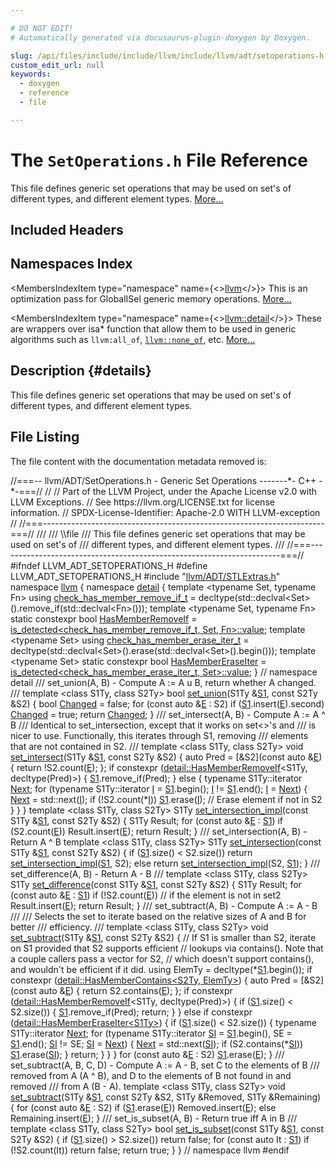 ```yaml
---

# DO NOT EDIT!
# Automatically generated via docusaurus-plugin-doxygen by Doxygen.

slug: /api/files/include/include/llvm/include/llvm/adt/setoperations-h
custom_edit_url: null
keywords:
  - doxygen
  - reference
  - file

---
```





# The `SetOperations.h` File Reference

<DoxygenPage pluginConfig={pluginConfig}>

This file defines generic set operations that may be used on set&#39;s of different types, and different element types. <a href="#details">More...</a>

## Included Headers

<IncludesList>
<IncludesListItem
  filePath="llvm/ADT/STLExtras.h"
  permalink="/docs/api/files/include/include/llvm/include/llvm/adt/stlextras-h"
  isLocal="true" />
</IncludesList>

## Namespaces Index

<MembersIndex>

<MembersIndexItem
  type="namespace"
  name={<><a href="/docs/api/namespaces/llvm">llvm</a></>}>
This is an optimization pass for GlobalISel generic memory operations. <a href="/docs/api/namespaces/llvm/#details">More...</a>
</MembersIndexItem>

<MembersIndexItem
  type="namespace"
  name={<><a href="/docs/api/namespaces/llvm/detail">llvm::detail</a></>}>
These are wrappers over isa&#42; function that allow them to be used in generic algorithms such as <code>llvm:all&#95;of</code>, <code><a href="/docs/api/namespaces/llvm/#a7dc3069afa2ce5ea62ac2eb183e51c00">llvm::none&#95;of</a></code>, etc. <a href="/docs/api/namespaces/llvm/detail/#details">More...</a>
</MembersIndexItem>

</MembersIndex>

## Description {#details}

This file defines generic set operations that may be used on set&#39;s of different types, and different element types.

## File Listing

The file content with the documentation metadata removed is:

<ProgramListing>

<Link id="l00001" /><CodeLine lineNumber="1"><span class="doxyHighlightComment">//===-- llvm/ADT/SetOperations.h - Generic Set Operations -------&#42;- C++ -&#42;-===//</span></CodeLine>
<Link id="l00002" /><CodeLine lineNumber="2"><span class="doxyHighlightComment">//</span></CodeLine>
<Link id="l00003" /><CodeLine lineNumber="3"><span class="doxyHighlightComment">// Part of the LLVM Project, under the Apache License v2.0 with LLVM Exceptions.</span></CodeLine>
<Link id="l00004" /><CodeLine lineNumber="4"><span class="doxyHighlightComment">// See https://llvm.org/LICENSE.txt for license information.</span></CodeLine>
<Link id="l00005" /><CodeLine lineNumber="5"><span class="doxyHighlightComment">// SPDX-License-Identifier: Apache-2.0 WITH LLVM-exception</span></CodeLine>
<Link id="l00006" /><CodeLine lineNumber="6"><span class="doxyHighlightComment">//</span></CodeLine>
<Link id="l00007" /><CodeLine lineNumber="7"><span class="doxyHighlightComment">//===----------------------------------------------------------------------===//</span></CodeLine>
<Link id="l00008" /><CodeLine lineNumber="8"><span class="doxyHighlightComment">///</span></CodeLine>
<Link id="l00009" /><CodeLine lineNumber="9"><span class="doxyHighlightComment">/// \\file</span></CodeLine>
<Link id="l00010" /><CodeLine lineNumber="10"><span class="doxyHighlightComment">/// This file defines generic set operations that may be used on set&#39;s of</span></CodeLine>
<Link id="l00011" /><CodeLine lineNumber="11"><span class="doxyHighlightComment">/// different types, and different element types.</span></CodeLine>
<Link id="l00012" /><CodeLine lineNumber="12"><span class="doxyHighlightComment">///</span></CodeLine>
<Link id="l00013" /><CodeLine lineNumber="13"><span class="doxyHighlightComment">//===----------------------------------------------------------------------===//</span></CodeLine>
<Link id="l00014" /><CodeLine lineNumber="14"></CodeLine>
<Link id="l00015" /><CodeLine lineNumber="15"><span class="doxyHighlightPreprocessor">#ifndef LLVM&#95;ADT&#95;SETOPERATIONS&#95;H</span></CodeLine>
<Link id="l00016" /><CodeLine lineNumber="16"><span class="doxyHighlightPreprocessor">#define LLVM&#95;ADT&#95;SETOPERATIONS&#95;H</span></CodeLine>
<Link id="l00017" /><CodeLine lineNumber="17"></CodeLine>
<Link id="l00018" /><CodeLine lineNumber="18"><span class="doxyHighlightPreprocessor">#include &quot;<a href="/docs/api/files/include/include/llvm/include/llvm/adt/stlextras-h">llvm/ADT/STLExtras.h</a>&quot;</span></CodeLine>
<Link id="l00019" /><CodeLine lineNumber="19"></CodeLine>
<Link id="l00020" /><CodeLine lineNumber="20"><span class="doxyHighlightKeyword">namespace </span><span class="doxyHighlight"><a href="/docs/api/namespaces/llvm">llvm</a> &#123;</span></CodeLine>
<Link id="l00021" /><CodeLine lineNumber="21"></CodeLine>
<Link id="l00022" /><CodeLine lineNumber="22"><span class="doxyHighlightKeyword">namespace </span><span class="doxyHighlight"><a href="/docs/api/namespaces/llvm/detail">detail</a> &#123;</span></CodeLine>
<Link id="l00023" /><CodeLine lineNumber="23"><span class="doxyHighlightKeyword">template</span><span class="doxyHighlight"> &lt;</span><span class="doxyHighlightKeyword">typename</span><span class="doxyHighlight"> Set, </span><span class="doxyHighlightKeyword">typename</span><span class="doxyHighlight"> Fn&gt;</span></CodeLine>
<Link id="l00024" /><CodeLine lineNumber="24" lineLink="/docs/api/namespaces/llvm/detail/#ac58d9c89edcff37ff5f875b0013a28af"><span class="doxyHighlightKeyword">using </span><span class="doxyHighlight"><a href="/docs/api/namespaces/llvm/detail/#ac58d9c89edcff37ff5f875b0013a28af">check&#95;has&#95;member&#95;remove&#95;if&#95;t</a> =</span></CodeLine>
<Link id="l00025" /><CodeLine lineNumber="25"><span class="doxyHighlight">    </span><span class="doxyHighlightKeyword">decltype</span><span class="doxyHighlight">(std::declval&lt;Set&gt;().remove&#95;if(std::declval&lt;Fn&gt;()));</span></CodeLine>
<Link id="l00026" /><CodeLine lineNumber="26"></CodeLine>
<Link id="l00027" /><CodeLine lineNumber="27"><span class="doxyHighlightKeyword">template</span><span class="doxyHighlight"> &lt;</span><span class="doxyHighlightKeyword">typename</span><span class="doxyHighlight"> Set, </span><span class="doxyHighlightKeyword">typename</span><span class="doxyHighlight"> Fn&gt;</span></CodeLine>
<Link id="l00028" /><CodeLine lineNumber="28" lineLink="/docs/api/namespaces/llvm/detail/#a90a02bcba82c1493180e709fca99fa53"><span class="doxyHighlightKeyword">static</span><span class="doxyHighlight"> </span><span class="doxyHighlightKeyword">constexpr</span><span class="doxyHighlight"> </span><span class="doxyHighlightKeywordType">bool</span><span class="doxyHighlight"> <a href="/docs/api/namespaces/llvm/detail/#a90a02bcba82c1493180e709fca99fa53">HasMemberRemoveIf</a> =</span></CodeLine>
<Link id="l00029" /><CodeLine lineNumber="29"><span class="doxyHighlight">    <a href="/docs/api/namespaces/llvm/#abf1ad174f29a434886594433ce8a787f">is&#95;detected&lt;check&#95;has&#95;member&#95;remove&#95;if&#95;t, Set, Fn&gt;::value</a>;</span></CodeLine>
<Link id="l00030" /><CodeLine lineNumber="30"></CodeLine>
<Link id="l00031" /><CodeLine lineNumber="31"><span class="doxyHighlightKeyword">template</span><span class="doxyHighlight"> &lt;</span><span class="doxyHighlightKeyword">typename</span><span class="doxyHighlight"> Set&gt;</span></CodeLine>
<Link id="l00032" /><CodeLine lineNumber="32" lineLink="/docs/api/namespaces/llvm/detail/#aaf12b253ec883c644d65c4e104fefd89"><span class="doxyHighlightKeyword">using </span><span class="doxyHighlight"><a href="/docs/api/namespaces/llvm/detail/#aaf12b253ec883c644d65c4e104fefd89">check&#95;has&#95;member&#95;erase&#95;iter&#95;t</a> =</span></CodeLine>
<Link id="l00033" /><CodeLine lineNumber="33"><span class="doxyHighlight">    </span><span class="doxyHighlightKeyword">decltype</span><span class="doxyHighlight">(std::declval&lt;Set&gt;().erase(std::declval&lt;Set&gt;().begin()));</span></CodeLine>
<Link id="l00034" /><CodeLine lineNumber="34"></CodeLine>
<Link id="l00035" /><CodeLine lineNumber="35"><span class="doxyHighlightKeyword">template</span><span class="doxyHighlight"> &lt;</span><span class="doxyHighlightKeyword">typename</span><span class="doxyHighlight"> Set&gt;</span></CodeLine>
<Link id="l00036" /><CodeLine lineNumber="36" lineLink="/docs/api/namespaces/llvm/detail/#aafe8e4e4edaebe66b68e15f78a76a7dd"><span class="doxyHighlightKeyword">static</span><span class="doxyHighlight"> </span><span class="doxyHighlightKeyword">constexpr</span><span class="doxyHighlight"> </span><span class="doxyHighlightKeywordType">bool</span><span class="doxyHighlight"> <a href="/docs/api/namespaces/llvm/detail/#aafe8e4e4edaebe66b68e15f78a76a7dd">HasMemberEraseIter</a> =</span></CodeLine>
<Link id="l00037" /><CodeLine lineNumber="37"><span class="doxyHighlight">    <a href="/docs/api/namespaces/llvm/#abf1ad174f29a434886594433ce8a787f">is&#95;detected&lt;check&#95;has&#95;member&#95;erase&#95;iter&#95;t, Set&gt;::value</a>;</span></CodeLine>
<Link id="l00038" /><CodeLine lineNumber="38"></CodeLine>
<Link id="l00039" /><CodeLine lineNumber="39"><span class="doxyHighlight">&#125; </span><span class="doxyHighlightComment">// namespace detail</span></CodeLine>
<Link id="l00040" /><CodeLine lineNumber="40"></CodeLine>
<Link id="l00041" /><CodeLine lineNumber="41"><span class="doxyHighlightComment">/// set&#95;union(A, B) - Compute A := A u B, return whether A changed.</span></CodeLine>
<Link id="l00042" /><CodeLine lineNumber="42"><span class="doxyHighlightComment">///</span></CodeLine>
<Link id="l00043" /><CodeLine lineNumber="43" lineLink="/docs/api/namespaces/llvm/#a8b4f88b1fadc8f51a643e5faaa13afa6"><span class="doxyHighlightKeyword">template</span><span class="doxyHighlight"> &lt;</span><span class="doxyHighlightKeyword">class</span><span class="doxyHighlight"> S1Ty, </span><span class="doxyHighlightKeyword">class</span><span class="doxyHighlight"> S2Ty&gt; </span><span class="doxyHighlightKeywordType">bool</span><span class="doxyHighlight"> <a href="/docs/api/namespaces/llvm/#a8b4f88b1fadc8f51a643e5faaa13afa6">set&#95;union</a>(S1Ty &amp;<a href="/docs/api/files/lib/lib/target/lib/target/amdgpu/amdgpulegalizerinfo-cpp/#a22eabd3566ae5f32cb6f594f4f343399">S1</a>, </span><span class="doxyHighlightKeyword">const</span><span class="doxyHighlight"> S2Ty &amp;S2) &#123;</span></CodeLine>
<Link id="l00044" /><CodeLine lineNumber="44"><span class="doxyHighlight">  </span><span class="doxyHighlightKeywordType">bool</span><span class="doxyHighlight"> <a href="/docs/api/groups/arcopt/#gaa57b1a4e6a1c79233913139635169cf1">Changed</a> = </span><span class="doxyHighlightKeyword">false</span><span class="doxyHighlight">;</span></CodeLine>
<Link id="l00045" /><CodeLine lineNumber="45"></CodeLine>
<Link id="l00046" /><CodeLine lineNumber="46"><span class="doxyHighlight">  </span><span class="doxyHighlightKeywordFlow">for</span><span class="doxyHighlight"> (</span><span class="doxyHighlightKeyword">const</span><span class="doxyHighlight"> </span><span class="doxyHighlightKeyword">auto</span><span class="doxyHighlight"> &amp;<a href="/docs/api/files/lib/lib/ir/builtingcs-cpp/#abb2b3a60ccc38a28239e19a1646e0c8a">E</a> : S2)</span></CodeLine>
<Link id="l00047" /><CodeLine lineNumber="47"><span class="doxyHighlight">    </span><span class="doxyHighlightKeywordFlow">if</span><span class="doxyHighlight"> (<a href="/docs/api/files/lib/lib/target/lib/target/amdgpu/amdgpulegalizerinfo-cpp/#a22eabd3566ae5f32cb6f594f4f343399">S1</a>.insert(<a href="/docs/api/files/lib/lib/ir/builtingcs-cpp/#abb2b3a60ccc38a28239e19a1646e0c8a">E</a>).second)</span></CodeLine>
<Link id="l00048" /><CodeLine lineNumber="48"><span class="doxyHighlight">      <a href="/docs/api/groups/arcopt/#gaa57b1a4e6a1c79233913139635169cf1">Changed</a> = </span><span class="doxyHighlightKeyword">true</span><span class="doxyHighlight">;</span></CodeLine>
<Link id="l00049" /><CodeLine lineNumber="49"></CodeLine>
<Link id="l00050" /><CodeLine lineNumber="50"><span class="doxyHighlight">  </span><span class="doxyHighlightKeywordFlow">return</span><span class="doxyHighlight"> <a href="/docs/api/groups/arcopt/#gaa57b1a4e6a1c79233913139635169cf1">Changed</a>;</span></CodeLine>
<Link id="l00051" /><CodeLine lineNumber="51"><span class="doxyHighlight">&#125;</span></CodeLine>
<Link id="l00052" /><CodeLine lineNumber="52"></CodeLine>
<Link id="l00053" /><CodeLine lineNumber="53"><span class="doxyHighlightComment">/// set&#95;intersect(A, B) - Compute A := A ^ B</span></CodeLine>
<Link id="l00054" /><CodeLine lineNumber="54"><span class="doxyHighlightComment">/// Identical to set&#95;intersection, except that it works on set&lt;&gt;&#39;s and</span></CodeLine>
<Link id="l00055" /><CodeLine lineNumber="55"><span class="doxyHighlightComment">/// is nicer to use.  Functionally, this iterates through S1, removing</span></CodeLine>
<Link id="l00056" /><CodeLine lineNumber="56"><span class="doxyHighlightComment">/// elements that are not contained in S2.</span></CodeLine>
<Link id="l00057" /><CodeLine lineNumber="57"><span class="doxyHighlightComment">///</span></CodeLine>
<Link id="l00058" /><CodeLine lineNumber="58" lineLink="/docs/api/namespaces/llvm/#a2162d123f222998300d308bdefdb38b9"><span class="doxyHighlightKeyword">template</span><span class="doxyHighlight"> &lt;</span><span class="doxyHighlightKeyword">class</span><span class="doxyHighlight"> S1Ty, </span><span class="doxyHighlightKeyword">class</span><span class="doxyHighlight"> S2Ty&gt; </span><span class="doxyHighlightKeywordType">void</span><span class="doxyHighlight"> <a href="/docs/api/namespaces/llvm/#a2162d123f222998300d308bdefdb38b9">set&#95;intersect</a>(S1Ty &amp;<a href="/docs/api/files/lib/lib/target/lib/target/amdgpu/amdgpulegalizerinfo-cpp/#a22eabd3566ae5f32cb6f594f4f343399">S1</a>, </span><span class="doxyHighlightKeyword">const</span><span class="doxyHighlight"> S2Ty &amp;S2) &#123;</span></CodeLine>
<Link id="l00059" /><CodeLine lineNumber="59"><span class="doxyHighlight">  </span><span class="doxyHighlightKeyword">auto</span><span class="doxyHighlight"> Pred = &#91;&amp;S2&#93;(</span><span class="doxyHighlightKeyword">const</span><span class="doxyHighlight"> </span><span class="doxyHighlightKeyword">auto</span><span class="doxyHighlight"> &amp;<a href="/docs/api/files/lib/lib/ir/builtingcs-cpp/#abb2b3a60ccc38a28239e19a1646e0c8a">E</a>) &#123; </span><span class="doxyHighlightKeywordFlow">return</span><span class="doxyHighlight"> !S2.count(<a href="/docs/api/files/lib/lib/ir/builtingcs-cpp/#abb2b3a60ccc38a28239e19a1646e0c8a">E</a>); &#125;;</span></CodeLine>
<Link id="l00060" /><CodeLine lineNumber="60"><span class="doxyHighlight">  </span><span class="doxyHighlightKeywordFlow">if</span><span class="doxyHighlight"> </span><span class="doxyHighlightKeyword">constexpr</span><span class="doxyHighlight"> (<a href="/docs/api/namespaces/llvm/detail/#a90a02bcba82c1493180e709fca99fa53">detail::HasMemberRemoveIf</a>&lt;S1Ty, </span><span class="doxyHighlightKeyword">decltype</span><span class="doxyHighlight">(Pred)&gt;) &#123;</span></CodeLine>
<Link id="l00061" /><CodeLine lineNumber="61"><span class="doxyHighlight">    <a href="/docs/api/files/lib/lib/target/lib/target/amdgpu/amdgpulegalizerinfo-cpp/#a22eabd3566ae5f32cb6f594f4f343399">S1</a>.remove&#95;if(Pred);</span></CodeLine>
<Link id="l00062" /><CodeLine lineNumber="62"><span class="doxyHighlight">  &#125; </span><span class="doxyHighlightKeywordFlow">else</span><span class="doxyHighlight"> &#123;</span></CodeLine>
<Link id="l00063" /><CodeLine lineNumber="63"><span class="doxyHighlight">    </span><span class="doxyHighlightKeyword">typename</span><span class="doxyHighlight"> S1Ty::iterator <a href="/docs/api/namespaces/llvm/#ab13c360340346d082b959b8cd79f2c1a">Next</a>;</span></CodeLine>
<Link id="l00064" /><CodeLine lineNumber="64"><span class="doxyHighlight">    </span><span class="doxyHighlightKeywordFlow">for</span><span class="doxyHighlight"> (</span><span class="doxyHighlightKeyword">typename</span><span class="doxyHighlight"> S1Ty::iterator <a href="/docs/api/files/lib/lib/support/md5-cpp/#ac0eafdc9ee161b71e7af98af736952fd">I</a> = <a href="/docs/api/files/lib/lib/target/lib/target/amdgpu/amdgpulegalizerinfo-cpp/#a22eabd3566ae5f32cb6f594f4f343399">S1</a>.begin(); <a href="/docs/api/files/lib/lib/support/md5-cpp/#ac0eafdc9ee161b71e7af98af736952fd">I</a> != <a href="/docs/api/files/lib/lib/target/lib/target/amdgpu/amdgpulegalizerinfo-cpp/#a22eabd3566ae5f32cb6f594f4f343399">S1</a>.end(); <a href="/docs/api/files/lib/lib/support/md5-cpp/#ac0eafdc9ee161b71e7af98af736952fd">I</a> = <a href="/docs/api/namespaces/llvm/#ab13c360340346d082b959b8cd79f2c1a">Next</a>) &#123;</span></CodeLine>
<Link id="l00065" /><CodeLine lineNumber="65"><span class="doxyHighlight">      <a href="/docs/api/namespaces/llvm/#ab13c360340346d082b959b8cd79f2c1a">Next</a> = std::next(<a href="/docs/api/files/lib/lib/support/md5-cpp/#ac0eafdc9ee161b71e7af98af736952fd">I</a>);</span></CodeLine>
<Link id="l00066" /><CodeLine lineNumber="66"><span class="doxyHighlight">      </span><span class="doxyHighlightKeywordFlow">if</span><span class="doxyHighlight"> (!S2.count(&#42;<a href="/docs/api/files/lib/lib/support/md5-cpp/#ac0eafdc9ee161b71e7af98af736952fd">I</a>))</span></CodeLine>
<Link id="l00067" /><CodeLine lineNumber="67"><span class="doxyHighlight">        <a href="/docs/api/files/lib/lib/target/lib/target/amdgpu/amdgpulegalizerinfo-cpp/#a22eabd3566ae5f32cb6f594f4f343399">S1</a>.erase(<a href="/docs/api/files/lib/lib/support/md5-cpp/#ac0eafdc9ee161b71e7af98af736952fd">I</a>); </span><span class="doxyHighlightComment">// Erase element if not in S2</span></CodeLine>
<Link id="l00068" /><CodeLine lineNumber="68"><span class="doxyHighlight">    &#125;</span></CodeLine>
<Link id="l00069" /><CodeLine lineNumber="69"><span class="doxyHighlight">  &#125;</span></CodeLine>
<Link id="l00070" /><CodeLine lineNumber="70"><span class="doxyHighlight">&#125;</span></CodeLine>
<Link id="l00071" /><CodeLine lineNumber="71"></CodeLine>
<Link id="l00072" /><CodeLine lineNumber="72"><span class="doxyHighlightKeyword">template</span><span class="doxyHighlight"> &lt;</span><span class="doxyHighlightKeyword">class</span><span class="doxyHighlight"> S1Ty, </span><span class="doxyHighlightKeyword">class</span><span class="doxyHighlight"> S2Ty&gt;</span></CodeLine>
<Link id="l00073" /><CodeLine lineNumber="73" lineLink="/docs/api/namespaces/llvm/#afd9ccce4f25a3c4b7e29f0d3f8caac70"><span class="doxyHighlight">S1Ty <a href="/docs/api/namespaces/llvm/#afd9ccce4f25a3c4b7e29f0d3f8caac70">set&#95;intersection&#95;impl</a>(</span><span class="doxyHighlightKeyword">const</span><span class="doxyHighlight"> S1Ty &amp;<a href="/docs/api/files/lib/lib/target/lib/target/amdgpu/amdgpulegalizerinfo-cpp/#a22eabd3566ae5f32cb6f594f4f343399">S1</a>, </span><span class="doxyHighlightKeyword">const</span><span class="doxyHighlight"> S2Ty &amp;S2) &#123;</span></CodeLine>
<Link id="l00074" /><CodeLine lineNumber="74"><span class="doxyHighlight">  S1Ty Result;</span></CodeLine>
<Link id="l00075" /><CodeLine lineNumber="75"><span class="doxyHighlight">  </span><span class="doxyHighlightKeywordFlow">for</span><span class="doxyHighlight"> (</span><span class="doxyHighlightKeyword">const</span><span class="doxyHighlight"> </span><span class="doxyHighlightKeyword">auto</span><span class="doxyHighlight"> &amp;<a href="/docs/api/files/lib/lib/ir/builtingcs-cpp/#abb2b3a60ccc38a28239e19a1646e0c8a">E</a> : <a href="/docs/api/files/lib/lib/target/lib/target/amdgpu/amdgpulegalizerinfo-cpp/#a22eabd3566ae5f32cb6f594f4f343399">S1</a>)</span></CodeLine>
<Link id="l00076" /><CodeLine lineNumber="76"><span class="doxyHighlight">    </span><span class="doxyHighlightKeywordFlow">if</span><span class="doxyHighlight"> (S2.count(<a href="/docs/api/files/lib/lib/ir/builtingcs-cpp/#abb2b3a60ccc38a28239e19a1646e0c8a">E</a>))</span></CodeLine>
<Link id="l00077" /><CodeLine lineNumber="77"><span class="doxyHighlight">      Result.insert(<a href="/docs/api/files/lib/lib/ir/builtingcs-cpp/#abb2b3a60ccc38a28239e19a1646e0c8a">E</a>);</span></CodeLine>
<Link id="l00078" /><CodeLine lineNumber="78"><span class="doxyHighlight">  </span><span class="doxyHighlightKeywordFlow">return</span><span class="doxyHighlight"> Result;</span></CodeLine>
<Link id="l00079" /><CodeLine lineNumber="79"><span class="doxyHighlight">&#125;</span></CodeLine>
<Link id="l00080" /><CodeLine lineNumber="80"></CodeLine>
<Link id="l00081" /><CodeLine lineNumber="81"><span class="doxyHighlightComment">/// set&#95;intersection(A, B) - Return A ^ B</span></CodeLine>
<Link id="l00082" /><CodeLine lineNumber="82"><span class="doxyHighlightKeyword">template</span><span class="doxyHighlight"> &lt;</span><span class="doxyHighlightKeyword">class</span><span class="doxyHighlight"> S1Ty, </span><span class="doxyHighlightKeyword">class</span><span class="doxyHighlight"> S2Ty&gt;</span></CodeLine>
<Link id="l00083" /><CodeLine lineNumber="83" lineLink="/docs/api/namespaces/llvm/#a930620843c7a80fee7260fe93f61773f"><span class="doxyHighlight">S1Ty <a href="/docs/api/namespaces/llvm/#a930620843c7a80fee7260fe93f61773f">set&#95;intersection</a>(</span><span class="doxyHighlightKeyword">const</span><span class="doxyHighlight"> S1Ty &amp;<a href="/docs/api/files/lib/lib/target/lib/target/amdgpu/amdgpulegalizerinfo-cpp/#a22eabd3566ae5f32cb6f594f4f343399">S1</a>, </span><span class="doxyHighlightKeyword">const</span><span class="doxyHighlight"> S2Ty &amp;S2) &#123;</span></CodeLine>
<Link id="l00084" /><CodeLine lineNumber="84"><span class="doxyHighlight">  </span><span class="doxyHighlightKeywordFlow">if</span><span class="doxyHighlight"> (<a href="/docs/api/files/lib/lib/target/lib/target/amdgpu/amdgpulegalizerinfo-cpp/#a22eabd3566ae5f32cb6f594f4f343399">S1</a>.size() &lt; S2.size())</span></CodeLine>
<Link id="l00085" /><CodeLine lineNumber="85"><span class="doxyHighlight">    </span><span class="doxyHighlightKeywordFlow">return</span><span class="doxyHighlight"> <a href="/docs/api/namespaces/llvm/#afd9ccce4f25a3c4b7e29f0d3f8caac70">set&#95;intersection&#95;impl</a>(<a href="/docs/api/files/lib/lib/target/lib/target/amdgpu/amdgpulegalizerinfo-cpp/#a22eabd3566ae5f32cb6f594f4f343399">S1</a>, S2);</span></CodeLine>
<Link id="l00086" /><CodeLine lineNumber="86"><span class="doxyHighlight">  </span><span class="doxyHighlightKeywordFlow">else</span></CodeLine>
<Link id="l00087" /><CodeLine lineNumber="87"><span class="doxyHighlight">    </span><span class="doxyHighlightKeywordFlow">return</span><span class="doxyHighlight"> <a href="/docs/api/namespaces/llvm/#afd9ccce4f25a3c4b7e29f0d3f8caac70">set&#95;intersection&#95;impl</a>(S2, <a href="/docs/api/files/lib/lib/target/lib/target/amdgpu/amdgpulegalizerinfo-cpp/#a22eabd3566ae5f32cb6f594f4f343399">S1</a>);</span></CodeLine>
<Link id="l00088" /><CodeLine lineNumber="88"><span class="doxyHighlight">&#125;</span></CodeLine>
<Link id="l00089" /><CodeLine lineNumber="89"></CodeLine>
<Link id="l00090" /><CodeLine lineNumber="90"><span class="doxyHighlightComment">/// set&#95;difference(A, B) - Return A - B</span></CodeLine>
<Link id="l00091" /><CodeLine lineNumber="91"><span class="doxyHighlightComment">///</span></CodeLine>
<Link id="l00092" /><CodeLine lineNumber="92"><span class="doxyHighlightKeyword">template</span><span class="doxyHighlight"> &lt;</span><span class="doxyHighlightKeyword">class</span><span class="doxyHighlight"> S1Ty, </span><span class="doxyHighlightKeyword">class</span><span class="doxyHighlight"> S2Ty&gt;</span></CodeLine>
<Link id="l00093" /><CodeLine lineNumber="93" lineLink="/docs/api/namespaces/llvm/#ab471ffb4e400f1f924442e9149ce1b87"><span class="doxyHighlight">S1Ty <a href="/docs/api/namespaces/llvm/#ab471ffb4e400f1f924442e9149ce1b87">set&#95;difference</a>(</span><span class="doxyHighlightKeyword">const</span><span class="doxyHighlight"> S1Ty &amp;<a href="/docs/api/files/lib/lib/target/lib/target/amdgpu/amdgpulegalizerinfo-cpp/#a22eabd3566ae5f32cb6f594f4f343399">S1</a>, </span><span class="doxyHighlightKeyword">const</span><span class="doxyHighlight"> S2Ty &amp;S2) &#123;</span></CodeLine>
<Link id="l00094" /><CodeLine lineNumber="94"><span class="doxyHighlight">  S1Ty Result;</span></CodeLine>
<Link id="l00095" /><CodeLine lineNumber="95"><span class="doxyHighlight">  </span><span class="doxyHighlightKeywordFlow">for</span><span class="doxyHighlight"> (</span><span class="doxyHighlightKeyword">const</span><span class="doxyHighlight"> </span><span class="doxyHighlightKeyword">auto</span><span class="doxyHighlight"> &amp;<a href="/docs/api/files/lib/lib/ir/builtingcs-cpp/#abb2b3a60ccc38a28239e19a1646e0c8a">E</a> : <a href="/docs/api/files/lib/lib/target/lib/target/amdgpu/amdgpulegalizerinfo-cpp/#a22eabd3566ae5f32cb6f594f4f343399">S1</a>)</span></CodeLine>
<Link id="l00096" /><CodeLine lineNumber="96"><span class="doxyHighlight">    </span><span class="doxyHighlightKeywordFlow">if</span><span class="doxyHighlight"> (!S2.count(<a href="/docs/api/files/lib/lib/ir/builtingcs-cpp/#abb2b3a60ccc38a28239e19a1646e0c8a">E</a>)) </span><span class="doxyHighlightComment">// if the element is not in set2</span></CodeLine>
<Link id="l00097" /><CodeLine lineNumber="97"><span class="doxyHighlight">      Result.insert(<a href="/docs/api/files/lib/lib/ir/builtingcs-cpp/#abb2b3a60ccc38a28239e19a1646e0c8a">E</a>);</span></CodeLine>
<Link id="l00098" /><CodeLine lineNumber="98"><span class="doxyHighlight">  </span><span class="doxyHighlightKeywordFlow">return</span><span class="doxyHighlight"> Result;</span></CodeLine>
<Link id="l00099" /><CodeLine lineNumber="99"><span class="doxyHighlight">&#125;</span></CodeLine>
<Link id="l00100" /><CodeLine lineNumber="100"></CodeLine>
<Link id="l00101" /><CodeLine lineNumber="101"><span class="doxyHighlightComment">/// set&#95;subtract(A, B) - Compute A := A - B</span></CodeLine>
<Link id="l00102" /><CodeLine lineNumber="102"><span class="doxyHighlightComment">///</span></CodeLine>
<Link id="l00103" /><CodeLine lineNumber="103"><span class="doxyHighlightComment">/// Selects the set to iterate based on the relative sizes of A and B for better</span></CodeLine>
<Link id="l00104" /><CodeLine lineNumber="104"><span class="doxyHighlightComment">/// efficiency.</span></CodeLine>
<Link id="l00105" /><CodeLine lineNumber="105"><span class="doxyHighlightComment">///</span></CodeLine>
<Link id="l00106" /><CodeLine lineNumber="106" lineLink="/docs/api/namespaces/llvm/#a3e1137200d6e86367be1d605fdc14e6c"><span class="doxyHighlightKeyword">template</span><span class="doxyHighlight"> &lt;</span><span class="doxyHighlightKeyword">class</span><span class="doxyHighlight"> S1Ty, </span><span class="doxyHighlightKeyword">class</span><span class="doxyHighlight"> S2Ty&gt; </span><span class="doxyHighlightKeywordType">void</span><span class="doxyHighlight"> <a href="/docs/api/namespaces/llvm/#a3e1137200d6e86367be1d605fdc14e6c">set&#95;subtract</a>(S1Ty &amp;<a href="/docs/api/files/lib/lib/target/lib/target/amdgpu/amdgpulegalizerinfo-cpp/#a22eabd3566ae5f32cb6f594f4f343399">S1</a>, </span><span class="doxyHighlightKeyword">const</span><span class="doxyHighlight"> S2Ty &amp;S2) &#123;</span></CodeLine>
<Link id="l00107" /><CodeLine lineNumber="107"><span class="doxyHighlight">  </span><span class="doxyHighlightComment">// If S1 is smaller than S2, iterate on S1 provided that S2 supports efficient</span></CodeLine>
<Link id="l00108" /><CodeLine lineNumber="108"><span class="doxyHighlight">  </span><span class="doxyHighlightComment">// lookups via contains().  Note that a couple callers pass a vector for S2,</span></CodeLine>
<Link id="l00109" /><CodeLine lineNumber="109"><span class="doxyHighlight">  </span><span class="doxyHighlightComment">// which doesn&#39;t support contains(), and wouldn&#39;t be efficient if it did.</span></CodeLine>
<Link id="l00110" /><CodeLine lineNumber="110"><span class="doxyHighlight">  </span><span class="doxyHighlightKeyword">using </span><span class="doxyHighlight">ElemTy = </span><span class="doxyHighlightKeyword">decltype</span><span class="doxyHighlight">(&#42;<a href="/docs/api/files/lib/lib/target/lib/target/amdgpu/amdgpulegalizerinfo-cpp/#a22eabd3566ae5f32cb6f594f4f343399">S1</a>.begin());</span></CodeLine>
<Link id="l00111" /><CodeLine lineNumber="111"><span class="doxyHighlight">  </span><span class="doxyHighlightKeywordFlow">if</span><span class="doxyHighlight"> </span><span class="doxyHighlightKeyword">constexpr</span><span class="doxyHighlight"> (<a href="/docs/api/namespaces/llvm/detail/#a717a1c0cb8618e1b1077c3dc86365c53">detail::HasMemberContains&lt;S2Ty, ElemTy&gt;</a>) &#123;</span></CodeLine>
<Link id="l00112" /><CodeLine lineNumber="112"><span class="doxyHighlight">    </span><span class="doxyHighlightKeyword">auto</span><span class="doxyHighlight"> Pred = &#91;&amp;S2&#93;(</span><span class="doxyHighlightKeyword">const</span><span class="doxyHighlight"> </span><span class="doxyHighlightKeyword">auto</span><span class="doxyHighlight"> &amp;<a href="/docs/api/files/lib/lib/ir/builtingcs-cpp/#abb2b3a60ccc38a28239e19a1646e0c8a">E</a>) &#123; </span><span class="doxyHighlightKeywordFlow">return</span><span class="doxyHighlight"> S2.contains(<a href="/docs/api/files/lib/lib/ir/builtingcs-cpp/#abb2b3a60ccc38a28239e19a1646e0c8a">E</a>); &#125;;</span></CodeLine>
<Link id="l00113" /><CodeLine lineNumber="113"><span class="doxyHighlight">    </span><span class="doxyHighlightKeywordFlow">if</span><span class="doxyHighlight"> </span><span class="doxyHighlightKeyword">constexpr</span><span class="doxyHighlight"> (<a href="/docs/api/namespaces/llvm/detail/#a90a02bcba82c1493180e709fca99fa53">detail::HasMemberRemoveIf</a>&lt;S1Ty, </span><span class="doxyHighlightKeyword">decltype</span><span class="doxyHighlight">(Pred)&gt;) &#123;</span></CodeLine>
<Link id="l00114" /><CodeLine lineNumber="114"><span class="doxyHighlight">      </span><span class="doxyHighlightKeywordFlow">if</span><span class="doxyHighlight"> (<a href="/docs/api/files/lib/lib/target/lib/target/amdgpu/amdgpulegalizerinfo-cpp/#a22eabd3566ae5f32cb6f594f4f343399">S1</a>.size() &lt; S2.size()) &#123;</span></CodeLine>
<Link id="l00115" /><CodeLine lineNumber="115"><span class="doxyHighlight">        <a href="/docs/api/files/lib/lib/target/lib/target/amdgpu/amdgpulegalizerinfo-cpp/#a22eabd3566ae5f32cb6f594f4f343399">S1</a>.remove&#95;if(Pred);</span></CodeLine>
<Link id="l00116" /><CodeLine lineNumber="116"><span class="doxyHighlight">        </span><span class="doxyHighlightKeywordFlow">return</span><span class="doxyHighlight">;</span></CodeLine>
<Link id="l00117" /><CodeLine lineNumber="117"><span class="doxyHighlight">      &#125;</span></CodeLine>
<Link id="l00118" /><CodeLine lineNumber="118"><span class="doxyHighlight">    &#125; </span><span class="doxyHighlightKeywordFlow">else</span><span class="doxyHighlight"> </span><span class="doxyHighlightKeywordFlow">if</span><span class="doxyHighlight"> </span><span class="doxyHighlightKeyword">constexpr</span><span class="doxyHighlight"> (<a href="/docs/api/namespaces/llvm/detail/#aafe8e4e4edaebe66b68e15f78a76a7dd">detail::HasMemberEraseIter&lt;S1Ty&gt;</a>) &#123;</span></CodeLine>
<Link id="l00119" /><CodeLine lineNumber="119"><span class="doxyHighlight">      </span><span class="doxyHighlightKeywordFlow">if</span><span class="doxyHighlight"> (<a href="/docs/api/files/lib/lib/target/lib/target/amdgpu/amdgpulegalizerinfo-cpp/#a22eabd3566ae5f32cb6f594f4f343399">S1</a>.size() &lt; S2.size()) &#123;</span></CodeLine>
<Link id="l00120" /><CodeLine lineNumber="120"><span class="doxyHighlight">        </span><span class="doxyHighlightKeyword">typename</span><span class="doxyHighlight"> S1Ty::iterator <a href="/docs/api/namespaces/llvm/#ab13c360340346d082b959b8cd79f2c1a">Next</a>;</span></CodeLine>
<Link id="l00121" /><CodeLine lineNumber="121"><span class="doxyHighlight">        </span><span class="doxyHighlightKeywordFlow">for</span><span class="doxyHighlight"> (</span><span class="doxyHighlightKeyword">typename</span><span class="doxyHighlight"> S1Ty::iterator <a href="/docs/api/namespaces/llvm/si">SI</a> = <a href="/docs/api/files/lib/lib/target/lib/target/amdgpu/amdgpulegalizerinfo-cpp/#a22eabd3566ae5f32cb6f594f4f343399">S1</a>.begin(), SE = <a href="/docs/api/files/lib/lib/target/lib/target/amdgpu/amdgpulegalizerinfo-cpp/#a22eabd3566ae5f32cb6f594f4f343399">S1</a>.end(); <a href="/docs/api/namespaces/llvm/si">SI</a> != SE;</span></CodeLine>
<Link id="l00122" /><CodeLine lineNumber="122"><span class="doxyHighlight">             <a href="/docs/api/namespaces/llvm/si">SI</a> = <a href="/docs/api/namespaces/llvm/#ab13c360340346d082b959b8cd79f2c1a">Next</a>) &#123;</span></CodeLine>
<Link id="l00123" /><CodeLine lineNumber="123"><span class="doxyHighlight">          <a href="/docs/api/namespaces/llvm/#ab13c360340346d082b959b8cd79f2c1a">Next</a> = std::next(<a href="/docs/api/namespaces/llvm/si">SI</a>);</span></CodeLine>
<Link id="l00124" /><CodeLine lineNumber="124"><span class="doxyHighlight">          </span><span class="doxyHighlightKeywordFlow">if</span><span class="doxyHighlight"> (S2.contains(&#42;<a href="/docs/api/namespaces/llvm/si">SI</a>))</span></CodeLine>
<Link id="l00125" /><CodeLine lineNumber="125"><span class="doxyHighlight">            <a href="/docs/api/files/lib/lib/target/lib/target/amdgpu/amdgpulegalizerinfo-cpp/#a22eabd3566ae5f32cb6f594f4f343399">S1</a>.erase(<a href="/docs/api/namespaces/llvm/si">SI</a>);</span></CodeLine>
<Link id="l00126" /><CodeLine lineNumber="126"><span class="doxyHighlight">        &#125;</span></CodeLine>
<Link id="l00127" /><CodeLine lineNumber="127"><span class="doxyHighlight">        </span><span class="doxyHighlightKeywordFlow">return</span><span class="doxyHighlight">;</span></CodeLine>
<Link id="l00128" /><CodeLine lineNumber="128"><span class="doxyHighlight">      &#125;</span></CodeLine>
<Link id="l00129" /><CodeLine lineNumber="129"><span class="doxyHighlight">    &#125;</span></CodeLine>
<Link id="l00130" /><CodeLine lineNumber="130"><span class="doxyHighlight">  &#125;</span></CodeLine>
<Link id="l00131" /><CodeLine lineNumber="131"></CodeLine>
<Link id="l00132" /><CodeLine lineNumber="132"><span class="doxyHighlight">  </span><span class="doxyHighlightKeywordFlow">for</span><span class="doxyHighlight"> (</span><span class="doxyHighlightKeyword">const</span><span class="doxyHighlight"> </span><span class="doxyHighlightKeyword">auto</span><span class="doxyHighlight"> &amp;<a href="/docs/api/files/lib/lib/ir/builtingcs-cpp/#abb2b3a60ccc38a28239e19a1646e0c8a">E</a> : S2)</span></CodeLine>
<Link id="l00133" /><CodeLine lineNumber="133"><span class="doxyHighlight">    <a href="/docs/api/files/lib/lib/target/lib/target/amdgpu/amdgpulegalizerinfo-cpp/#a22eabd3566ae5f32cb6f594f4f343399">S1</a>.erase(<a href="/docs/api/files/lib/lib/ir/builtingcs-cpp/#abb2b3a60ccc38a28239e19a1646e0c8a">E</a>);</span></CodeLine>
<Link id="l00134" /><CodeLine lineNumber="134"><span class="doxyHighlight">&#125;</span></CodeLine>
<Link id="l00135" /><CodeLine lineNumber="135"></CodeLine>
<Link id="l00136" /><CodeLine lineNumber="136"><span class="doxyHighlightComment">/// set&#95;subtract(A, B, C, D) - Compute A := A - B, set C to the elements of B</span></CodeLine>
<Link id="l00137" /><CodeLine lineNumber="137"><span class="doxyHighlightComment">/// removed from A (A ^ B), and D to the elements of B not found in and removed</span></CodeLine>
<Link id="l00138" /><CodeLine lineNumber="138"><span class="doxyHighlightComment">/// from A (B - A).</span></CodeLine>
<Link id="l00139" /><CodeLine lineNumber="139"><span class="doxyHighlightKeyword">template</span><span class="doxyHighlight"> &lt;</span><span class="doxyHighlightKeyword">class</span><span class="doxyHighlight"> S1Ty, </span><span class="doxyHighlightKeyword">class</span><span class="doxyHighlight"> S2Ty&gt;</span></CodeLine>
<Link id="l00140" /><CodeLine lineNumber="140" lineLink="/docs/api/namespaces/llvm/#a2c94f8511b1e1d4645596a8a786ead94"><span class="doxyHighlightKeywordType">void</span><span class="doxyHighlight"> <a href="/docs/api/namespaces/llvm/#a3e1137200d6e86367be1d605fdc14e6c">set&#95;subtract</a>(S1Ty &amp;<a href="/docs/api/files/lib/lib/target/lib/target/amdgpu/amdgpulegalizerinfo-cpp/#a22eabd3566ae5f32cb6f594f4f343399">S1</a>, </span><span class="doxyHighlightKeyword">const</span><span class="doxyHighlight"> S2Ty &amp;S2, S1Ty &amp;Removed, S1Ty &amp;Remaining) &#123;</span></CodeLine>
<Link id="l00141" /><CodeLine lineNumber="141"><span class="doxyHighlight">  </span><span class="doxyHighlightKeywordFlow">for</span><span class="doxyHighlight"> (</span><span class="doxyHighlightKeyword">const</span><span class="doxyHighlight"> </span><span class="doxyHighlightKeyword">auto</span><span class="doxyHighlight"> &amp;<a href="/docs/api/files/lib/lib/ir/builtingcs-cpp/#abb2b3a60ccc38a28239e19a1646e0c8a">E</a> : S2)</span></CodeLine>
<Link id="l00142" /><CodeLine lineNumber="142"><span class="doxyHighlight">    </span><span class="doxyHighlightKeywordFlow">if</span><span class="doxyHighlight"> (<a href="/docs/api/files/lib/lib/target/lib/target/amdgpu/amdgpulegalizerinfo-cpp/#a22eabd3566ae5f32cb6f594f4f343399">S1</a>.erase(<a href="/docs/api/files/lib/lib/ir/builtingcs-cpp/#abb2b3a60ccc38a28239e19a1646e0c8a">E</a>))</span></CodeLine>
<Link id="l00143" /><CodeLine lineNumber="143"><span class="doxyHighlight">      Removed.insert(<a href="/docs/api/files/lib/lib/ir/builtingcs-cpp/#abb2b3a60ccc38a28239e19a1646e0c8a">E</a>);</span></CodeLine>
<Link id="l00144" /><CodeLine lineNumber="144"><span class="doxyHighlight">    </span><span class="doxyHighlightKeywordFlow">else</span></CodeLine>
<Link id="l00145" /><CodeLine lineNumber="145"><span class="doxyHighlight">      Remaining.insert(<a href="/docs/api/files/lib/lib/ir/builtingcs-cpp/#abb2b3a60ccc38a28239e19a1646e0c8a">E</a>);</span></CodeLine>
<Link id="l00146" /><CodeLine lineNumber="146"><span class="doxyHighlight">&#125;</span></CodeLine>
<Link id="l00147" /><CodeLine lineNumber="147"></CodeLine>
<Link id="l00148" /><CodeLine lineNumber="148"><span class="doxyHighlightComment">/// set&#95;is&#95;subset(A, B) - Return true iff A in B</span></CodeLine>
<Link id="l00149" /><CodeLine lineNumber="149"><span class="doxyHighlightComment">///</span></CodeLine>
<Link id="l00150" /><CodeLine lineNumber="150"><span class="doxyHighlightKeyword">template</span><span class="doxyHighlight"> &lt;</span><span class="doxyHighlightKeyword">class</span><span class="doxyHighlight"> S1Ty, </span><span class="doxyHighlightKeyword">class</span><span class="doxyHighlight"> S2Ty&gt;</span></CodeLine>
<Link id="l00151" /><CodeLine lineNumber="151" lineLink="/docs/api/namespaces/llvm/#a38740a7e3fde66312240ec2cbf003fc2"><span class="doxyHighlightKeywordType">bool</span><span class="doxyHighlight"> <a href="/docs/api/namespaces/llvm/#a38740a7e3fde66312240ec2cbf003fc2">set&#95;is&#95;subset</a>(</span><span class="doxyHighlightKeyword">const</span><span class="doxyHighlight"> S1Ty &amp;<a href="/docs/api/files/lib/lib/target/lib/target/amdgpu/amdgpulegalizerinfo-cpp/#a22eabd3566ae5f32cb6f594f4f343399">S1</a>, </span><span class="doxyHighlightKeyword">const</span><span class="doxyHighlight"> S2Ty &amp;S2) &#123;</span></CodeLine>
<Link id="l00152" /><CodeLine lineNumber="152"><span class="doxyHighlight">  </span><span class="doxyHighlightKeywordFlow">if</span><span class="doxyHighlight"> (<a href="/docs/api/files/lib/lib/target/lib/target/amdgpu/amdgpulegalizerinfo-cpp/#a22eabd3566ae5f32cb6f594f4f343399">S1</a>.size() &gt; S2.size())</span></CodeLine>
<Link id="l00153" /><CodeLine lineNumber="153"><span class="doxyHighlight">    </span><span class="doxyHighlightKeywordFlow">return</span><span class="doxyHighlight"> </span><span class="doxyHighlightKeyword">false</span><span class="doxyHighlight">;</span></CodeLine>
<Link id="l00154" /><CodeLine lineNumber="154"><span class="doxyHighlight">  </span><span class="doxyHighlightKeywordFlow">for</span><span class="doxyHighlight"> (</span><span class="doxyHighlightKeyword">const</span><span class="doxyHighlight"> </span><span class="doxyHighlightKeyword">auto</span><span class="doxyHighlight"> It : <a href="/docs/api/files/lib/lib/target/lib/target/amdgpu/amdgpulegalizerinfo-cpp/#a22eabd3566ae5f32cb6f594f4f343399">S1</a>)</span></CodeLine>
<Link id="l00155" /><CodeLine lineNumber="155"><span class="doxyHighlight">    </span><span class="doxyHighlightKeywordFlow">if</span><span class="doxyHighlight"> (!S2.count(It))</span></CodeLine>
<Link id="l00156" /><CodeLine lineNumber="156"><span class="doxyHighlight">      </span><span class="doxyHighlightKeywordFlow">return</span><span class="doxyHighlight"> </span><span class="doxyHighlightKeyword">false</span><span class="doxyHighlight">;</span></CodeLine>
<Link id="l00157" /><CodeLine lineNumber="157"><span class="doxyHighlight">  </span><span class="doxyHighlightKeywordFlow">return</span><span class="doxyHighlight"> </span><span class="doxyHighlightKeyword">true</span><span class="doxyHighlight">;</span></CodeLine>
<Link id="l00158" /><CodeLine lineNumber="158"><span class="doxyHighlight">&#125;</span></CodeLine>
<Link id="l00159" /><CodeLine lineNumber="159"></CodeLine>
<Link id="l00160" /><CodeLine lineNumber="160"><span class="doxyHighlight">&#125; </span><span class="doxyHighlightComment">// namespace llvm</span></CodeLine>
<Link id="l00161" /><CodeLine lineNumber="161"></CodeLine>
<Link id="l00162" /><CodeLine lineNumber="162"><span class="doxyHighlightPreprocessor">#endif</span></CodeLine>

</ProgramListing>


</DoxygenPage>
